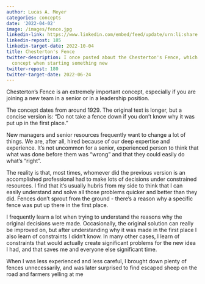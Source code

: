 ```yaml
---
author: Lucas A. Meyer
categories: concepts
date: '2022-04-02'
image: /images/fence.jpg
linkedin-link: https://www.linkedin.com/embed/feed/update/urn:li:share:6915688739935522816
linkedin-repost: 185
linkedin-target-date: 2022-10-04
title: Chesterton's Fence
twitter-description: I once posted about the Chesterton's Fence, which is an important
  concept when starting something new
twitter-repost: 180
twitter-target-date: 2022-06-24
---
```


Chesterton’s Fence is an extremely important concept, especially if you are joining a new team in a senior or in a leadership position. 

The concept dates from around 1929. The original text is longer, but a concise version is: "Do not take a fence down if you don't know why it was put up in the first place." 

New managers and senior resources frequently want to change a lot of things. We are, after all, hired because of our deep expertise and experience. It's not uncommon for a senior, experienced person to think that what was done before them was "wrong" and that they could easily do what's "right".

The reality is that, most times, whomever did the previous version is an accomplished professional had to make lots of decisions under constrained resources. I find that it's usually hubris from my side to think that I can easily understand and solve all those problems quicker and better than they did. Fences don't sprout from the ground - there's a reason why a specific fence was put up there in the first place. 

I frequently learn a lot when trying to understand the reasons why the original decisions were made. Occasionally, the original solution can really be improved on, but after understanding why it was made in the first place I also learn of constraints I didn't know. In many other cases, I learn of constraints that would actually create significant problems for the new idea I had, and that saves me and everyone else significant time.

When I was less experienced and less careful, I brought down plenty of fences unnecessarily, and was later surprised to find escaped sheep on the road and farmers yelling at me


